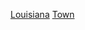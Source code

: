 {{Commons category|Towns in Louisiana}}
{{Allincluded|路易斯安那州城鎮|城鎮}}

[[Category:美国各州城镇|Louisiana]]
[[Category:路易斯安那州基层政权|Town]]